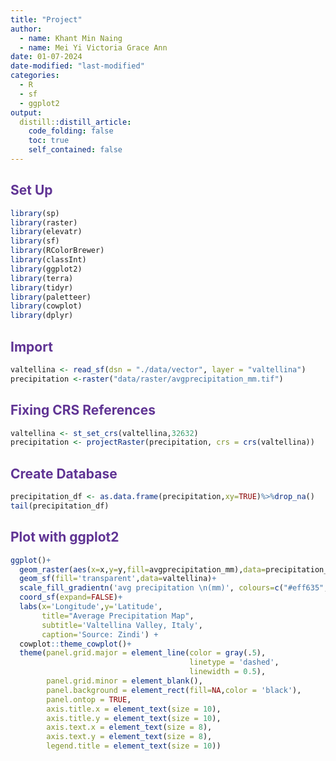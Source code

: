 ```yaml
---
title: "Project"
author:
  - name: Khant Min Naing
  - name: Mei Yi Victoria Grace Ann
date: 01-07-2024
date-modified: "last-modified"
categories:
  - R
  - sf
  - ggplot2
output:
  distill::distill_article:
    code_folding: false
    toc: true
    self_contained: false
---
```


## Set Up {style="color: #603494;"}
```r
library(sp)
library(raster) 
library(elevatr)
library(sf)
library(RColorBrewer)
library(classInt)
library(ggplot2)
library(terra)
library(tidyr)
library(paletteer)
library(cowplot)
library(dplyr)
```

## Import {style="color: #603494;"}

```r
valtellina <- read_sf(dsn = "./data/vector", layer = "valtellina")
precipitation <-raster("data/raster/avgprecipitation_mm.tif")
```


## Fixing CRS References {style="color: #603494;"}
```r

valtellina <- st_set_crs(valtellina,32632)
precipitation <- projectRaster(precipitation, crs = crs(valtellina))
```


## Create Database {style="color: #603494;"}
```r

precipitation_df <- as.data.frame(precipitation,xy=TRUE)%>%drop_na()
tail(precipitation_df)
```

## Plot with ggplot2 {style="color: #603494;"}

```r

ggplot()+
  geom_raster(aes(x=x,y=y,fill=avgprecipitation_mm),data=precipitation_df)+
  geom_sf(fill='transparent',data=valtellina)+
  scale_fill_gradientn('avg precipitation \n(mm)', colours=c("#eff635","#e4c838","#99bf3e","#61adab","#5071ea","#4225df","#3310a2"))+
  coord_sf(expand=FALSE)+
  labs(x='Longitude',y='Latitude',
       title="Average Precipitation Map",
       subtitle='Valtellina Valley, Italy',
       caption='Source: Zindi') +
  cowplot::theme_cowplot()+
  theme(panel.grid.major = element_line(color = gray(.5),
                                        linetype = 'dashed',
                                        linewidth = 0.5),
        panel.grid.minor = element_blank(),
        panel.background = element_rect(fill=NA,color = 'black'),
        panel.ontop = TRUE,
        axis.title.x = element_text(size = 10), 
        axis.title.y = element_text(size = 10),
        axis.text.x = element_text(size = 8),
        axis.text.y = element_text(size = 8),
        legend.title = element_text(size = 10))
```
